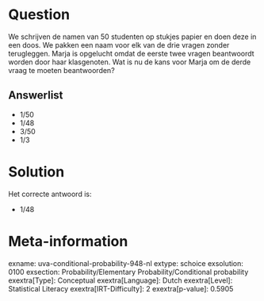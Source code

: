 Question
========

We schrijven de namen van 50 studenten op stukjes papier en doen deze in
een doos. We pakken een naam voor elk van de drie vragen zonder
terugleggen. Marja is opgelucht omdat de eerste twee vragen beantwoordt
worden door haar klasgenoten. Wat is nu de kans voor Marja om de derde
vraag te moeten beantwoorden?

Answerlist
----------

* 1/50
* 1/48
* 3/50
* 1/3

Solution
========

Het correcte antwoord is: 

* 1/48

Meta-information
================
exname: uva-conditional-probability-948-nl
extype: schoice
exsolution: 0100
exsection: Probability/Elementary Probability/Conditional probability
exextra[Type]: Conceptual
exextra[Language]: Dutch
exextra[Level]: Statistical Literacy
exextra[IRT-Difficulty]: 2
exextra[p-value]: 0.5905

